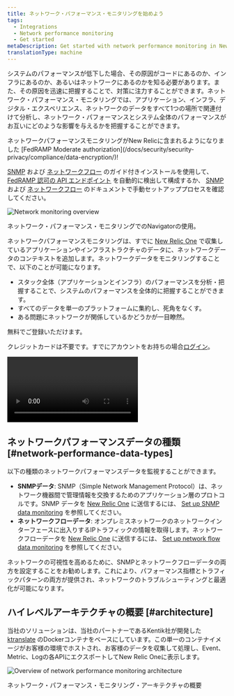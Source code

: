 ```yaml
---
title: ネットワーク・パフォーマンス・モニタリングを始めよう
tags:
  - Integrations
  - Network performance monitoring
  - Get started
metaDescription: Get started with network performance monitoring in New Relic One.
translationType: machine
---
```




システムのパフォーマンスが低下した場合、その原因がコードにあるのか、インフラにあるのか、あるいはネットワークにあるのかを知る必要があります。また、その原因を迅速に把握することで、対策に注力することができます。ネットワーク・パフォーマンス・モニタリングでは、アプリケーション、インフラ、デジタル・エクスペリエンス、ネットワークのデータをすべて1つの場所で関連付けて分析し、ネットワーク・パフォーマンスとシステム全体のパフォーマンスがお互いにどのような影響を与えるかを把握することができます。

<Callout variant="tip">
  ネットワークパフォーマンスモニタリングがNew Relicに含まれるようになりました [FedRAMP Moderate authorization](/docs/security/security-privacy/compliance/data-encryption/)!

  [SNMP](/docs/network-performance-monitoring/setup-performance-monitoring/snmp-performance-monitoring/#setup-snmp-monitoring) および [ネットワークフロー](/docs/network-performance-monitoring/setup-performance-monitoring/network-flow-monitoring/#setup-network-flow-monitoring) のガイド付きインストールを使用して、 [FedRAMP 認可の API エンドポイント](/docs/security/security-privacy/compliance/fedramp-compliant-endpoints/#data-ingest-apis) を自動的に検出して構成するか、 [SNMP](/docs/network-performance-monitoring/setup-performance-monitoring/snmp-performance-monitoring/#manual-setup) および [ネットワークフロー](/docs/network-performance-monitoring/setup-performance-monitoring/network-flow-monitoring/#manual-setup) のドキュメントで手動セットアッププロセスを確認してください。
</Callout>

<img
  title="Network monitoring overview"
  alt="Network monitoring overview"
  src={overview}
/>

<figcaption>
  ネットワーク・パフォーマンス・モニタリングでのNavigatorの使用。
</figcaption>

ネットワークパフォーマンスモニタリングは、すでに [New Relic One](https://one.newrelic.com) で収集しているアプリケーションやインフラストラクチャのデータに、ネットワークデータのコンテキストを追加します。ネットワークデータをモニタリングすることで、以下のことが可能になります。

* スタック全体（アプリケーションとインフラ）のパフォーマンスを分析・把握することで、システムのパフォーマンスを全体的に把握することができます。
* すべてのデータを単一のプラットフォームに集約し、死角をなくす。
* ある問題にネットワークが関係しているかどうかが一目瞭然。

<ButtonGroup>
  <ButtonLink
    role="button"
    to="https://newrelic.com/signup"
    variant="primary"
  >
    無料でご登録いただけます。
  </ButtonLink>
</ButtonGroup>

クレジットカードは不要です。すでにアカウントをお持ちの場合[ログイン](http://one.newrelic.com/)。

<Video
  id="2GH8YrEv9YA"
  type="youtube"
/>

## ネットワークパフォーマンスデータの種類 [#network-performance-data-types]

以下の種類のネットワークパフォーマンスデータを監視することができます。

* **SNMPデータ**: SNMP（Simple Network Management Protocol）は、ネットワーク機器間で管理情報を交換するためのアプリケーション層のプロトコルです。SNMP データを [New Relic One](https://one.newrelic.com) に送信するには、 [Set up SNMP data monitoring](/docs/network-performance-monitoring/setup-performance-monitoring/snmp-performance-monitoring) を参照してください。
* **ネットワークフローデータ**: オンプレミスネットワークのネットワークインターフェースに出入りするIPトラフィックの情報を取得します。ネットワークフローデータを [New Relic One](https://one.newrelic.com) に送信するには、 [Set up network flow data monitoring](/docs/network-performance-monitoring/setup-performance-monitoring/network-flow-monitoring) を参照してください。

<Callout variant="important">
  ネットワークの可視性を高めるために、SNMPとネットワークフローデータの両方を設定することをお勧めします。これにより、パフォーマンス指標とトラフィックパターンの両方が提供され、ネットワークのトラブルシューティングと最適化が可能になります。
</Callout>

## ハイレベルアーキテクチャの概要 [#architecture]

当社のソリューションは、当社のパートナーであるKentik社が開発した [ktranslate](https://github.com/kentik/ktranslate) のDockerコンテナをベースにしています。この単一のコンテナイメージがお客様の環境でホストされ、お客様のデータを収集して処理し、Event、Metric、Logの各APIにエクスポートしてNew Relic Oneに表示します。

<img
  title="Overview of network performance monitoring architecture"
  alt="Overview of network performance monitoring architecture"
  src={npmArchitecture}
/>

<figcaption>
  ネットワーク・パフォーマンス・モニタリング・アーキテクチャの概要
</figcaption>